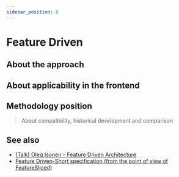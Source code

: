 ```yaml
---
sidebar_position: 8
---
```



# Feature Driven

<WIP ticket="219" />

## About the approach

## About applicability in the frontend

## Methodology position

> About compatibility, historical development and comparison

## See also

- [(Talk) Oleg Isonen - Feature Driven Architecture](https://youtu.be/BWAeYuWFHhs)
- [Feature Driven-Short specification (from the point of view of FeatureSliced)](https://github.com/feature-sliced/documentation/tree/rc/feature-driven)
